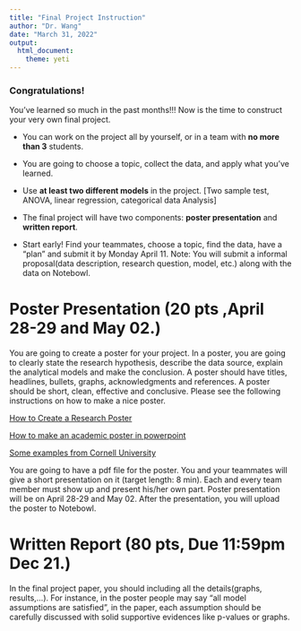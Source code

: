 ```yaml
---
title: "Final Project Instruction"
author: "Dr. Wang"
date: "March 31, 2022"
output: 
  html_document:
    theme: yeti
---
```


### Congratulations! 

You've learned so much in the past months!!! Now is the time to construct your very own final project. 

- You can work on the project all by yourself, or in a team with **no more than 3** students.

- You are going to choose a topic, collect the data, and apply what you've learned.

- Use **at least two different models** in the project. [Two sample test, ANOVA, linear regression, categorical data Analysis]

- The final project will have two components: **poster presentation** and **written report**. 

- Start early! Find your teammates, choose a topic, find the data, have a “plan” and submit it by Monday April 11. Note: You will submit a informal proposal(data description, research question, model, etc.) along with the data on Notebowl.




# Poster Presentation (**20 pts ,April 28-29 and May 02.**)

You are going to create a poster for your project. In a poster, you are going to clearly state the research hypothesis, describe the data source, explain the analytical models and make the conclusion. A poster should have titles, headlines, bullets, graphs, acknowledgments and references. A poster should be short, clean, effective and conclusive. Please see the following instructions on how to make a nice poster.

[How to Create a Research Poster](https://guides.nyu.edu/posters)

[How to make an academic poster in powerpoint](https://www.youtube.com/watch?v=_WnhoIbfcoM)

[Some examples from Cornell University](https://www.behance.net/gallery/30160927/Scientific-Posters)

You are going to have a pdf file for the poster. You and your teammates will give a short presentation on it (target length: 8 min). Each and every team member must show up and present his/her own part. Poster presentation will be on April 28-29 and May 02. After the presentation, you will upload the poster to Notebowl.




# Written Report (**80 pts, Due 11:59pm Dec 21.**)


In the final project paper, you should including all the details(graphs, results,...). For instance, in the poster people may say "all model assumptions are satisfied", in the paper, each assumption should be carefully discussed with solid supportive evidences like p-values or graphs. 







